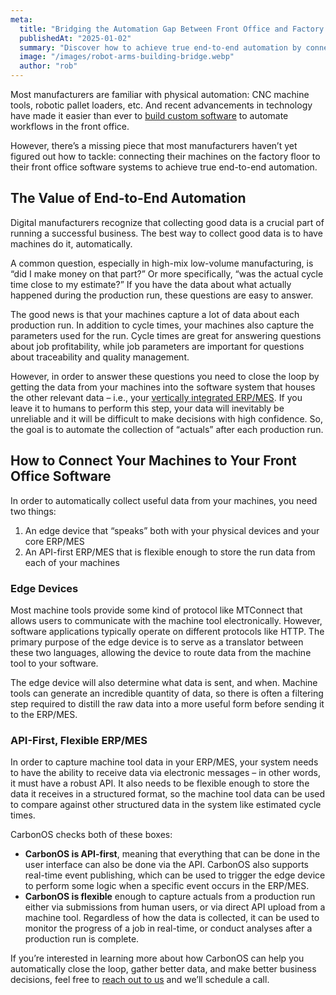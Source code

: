 ```yaml
---
meta:
  title: "Bridging the Automation Gap Between Front Office and Factory Floor"
  publishedAt: "2025-01-02"
  summary: "Discover how to achieve true end-to-end automation by connecting your factory floor machines to your front office software. Learn about the key components needed: edge devices for machine communication and API-first ERP/MES systems for data integration. See how CarbonOS enables automated data collection for better business insights."
  image: "/images/robot-arms-building-bridge.webp"
  author: "rob"
---
```


Most manufacturers are familiar with physical automation: CNC machine tools, robotic pallet loaders, etc. And recent advancements in technology have made it easier than ever to [build custom software](/learn/build-custom-applications) to automate workflows in the front office.

However, there’s a missing piece that most manufacturers haven’t yet figured out how to tackle: connecting their machines on the factory floor to their front office software systems to achieve true end-to-end automation.

## The Value of End-to-End Automation

Digital manufacturers recognize that collecting good data is a crucial part of running a successful business. The best way to collect good data is to have machines do it, automatically.

A common question, especially in high-mix low-volume manufacturing, is “did I make money on that part?” Or more specifically, “was the actual cycle time close to my estimate?” If you have the data about what actually happened during the production run, these questions are easy to answer.

The good news is that your machines capture a lot of data about each production run. In addition to cycle times, your machines also capture the parameters used for the run. Cycle times are great for answering questions about job profitability, while job parameters are important for questions about traceability and quality management.

However, in order to answer these questions you need to close the loop by getting the data from your machines into the software system that houses the other relevant data – i.e., your [vertically integrated ERP/MES](/learn/vertically-integrated-stack). If you leave it to humans to perform this step, your data will inevitably be unreliable and it will be difficult to make decisions with high confidence. So, the goal is to automate the collection of “actuals” after each production run.

## How to Connect Your Machines to Your Front Office Software

In order to automatically collect useful data from your machines, you need two things:

1. An edge device that “speaks” both with your physical devices and your core ERP/MES
2. An API-first ERP/MES that is flexible enough to store the run data from each of your machines

### Edge Devices

Most machine tools provide some kind of protocol like MTConnect that allows users to communicate with the machine tool electronically. However, software applications typically operate on different protocols like HTTP. The primary purpose of the edge device is to serve as a translator between these two languages, allowing the device to route data from the machine tool to your software.

The edge device will also determine what data is sent, and when. Machine tools can generate an incredible quantity of data, so there is often a filtering step required to distill the raw data into a more useful form before sending it to the ERP/MES.

### API-First, Flexible ERP/MES

In order to capture machine tool data in your ERP/MES, your system needs to have the ability to receive data via electronic messages – in other words, it must have a robust API. It also needs to be flexible enough to store the data it receives in a structured format, so the machine tool data can be used to compare against other structured data in the system like estimated cycle times.

CarbonOS checks both of these boxes:

- **CarbonOS is API-first**, meaning that everything that can be done in the user interface can also be done via the API. CarbonOS also supports real-time event publishing, which can be used to trigger the edge device to perform some logic when a specific event occurs in the ERP/MES.
- **CarbonOS is flexible** enough to capture actuals from a production run either via submissions from human users, or via direct API upload from a machine tool. Regardless of how the data is collected, it can be used to monitor the progress of a job in real-time, or conduct analyses after a production run is complete.

If you’re interested in learning more about how CarbonOS can help you automatically close the loop, gather better data, and make better business decisions, feel free to [reach out to us](/contact) and we’ll schedule a call.
